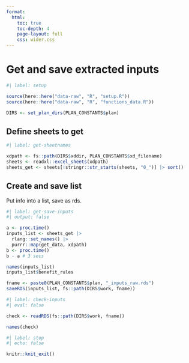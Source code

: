 ```yaml
---
format:
  html:
    toc: true
    toc-depth: 4
    page-layout: full
    css: wider.css
---    
```


# Get and save extracted inputs


```r
#| label: setup

source(here::here("data-raw", "R", "setup.R"))
source(here::here("data-raw", "R", "functions_data.R"))

DIRS <- set_plan_dirs(PLAN_CONSTANTS$plan)

```

## Define sheets to get

```r
#| label: get-sheetnames

xdpath <- fs::path(DIRS$xddir, PLAN_CONSTANTS$xd_filename)
sheets <- readxl::excel_sheets(xdpath)
sheets_get <- sheets[!stringr::str_starts(sheets, "0_")] |> sort()

```


## Create and save list

Put info into a list, save as rds.

```r
#| label: get-save-inputs
#| output: false

a <- proc.time()
inputs_list <- sheets_get |>
  rlang::set_names() |>
  purrr::map(get_data, xdpath)
b <- proc.time()
b - a # 3 secs

names(inputs_list)
inputs_list$benefit_rules

fname <- paste0(PLAN_CONSTANTS$plan, "_inputs_raw.rds")
saveRDS(inputs_list, fs::path(DIRS$work, fname))

```

```r
#| label: check-inputs
#| eval: false

check <- readRDS(fs::path(DIRS$work, fname))

names(check)

```


```r
#| label: stop
#| echo: false

knitr::knit_exit()
```

